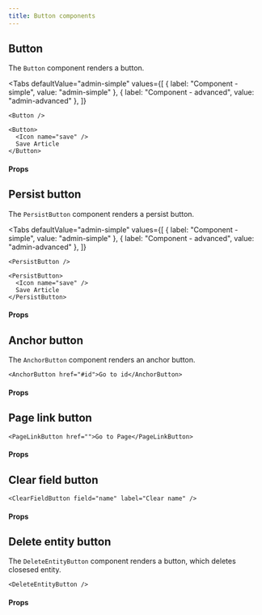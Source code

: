 ```yaml
---
title: Button components
---
```



## Button

The `Button` component renders a button.

<Tabs
  defaultValue="admin-simple"
  values={[
    { label: "Component - simple", value: "admin-simple" },
    { label: "Component - advanced", value: "admin-advanced" },
  ]}
>
  <TabItem value="admin-simple">

```tsx
<Button />
```

  </TabItem>
  <TabItem value="admin-advanced">

```tsx
<Button>
  <Icon name="save" />
  Save Article
</Button>
```

  </TabItem>

</Tabs>

#### Props

<PropsTable>
  <SharedProps.children />
  <SharedProps.className />
  <SharedProps.isLoading />
</PropsTable>

## Persist button

The `PersistButton` component renders a persist button.

<Tabs
  defaultValue="admin-simple"
  values={[
    { label: "Component - simple", value: "admin-simple" },
    { label: "Component - advanced", value: "admin-advanced" },
  ]}
>
  <TabItem value="admin-simple">

```tsx
<PersistButton />
```

  </TabItem>
  <TabItem value="admin-advanced">

```tsx
<PersistButton>
  <Icon name="save" />
  Save Article
</PersistButton>
```

  </TabItem>

</Tabs>

#### Props

<PropsTable>
  <SharedProps.children />
</PropsTable>

## Anchor button

The `AnchorButton` component renders an anchor button.

```tsx
<AnchorButton href="#id">Go to id</AnchorButton>
```

#### Props

<PropsTable>
  <SharedProps.href />
  <SharedProps.children />
</PropsTable>

## Page link button

```tsx
<PageLinkButton href="">Go to Page</PageLinkButton>
```

#### Props

<PropsTable>
  <SharedProps.to />
  <SharedProps.children />
</PropsTable>

## Clear field button

```tsx
<ClearFieldButton field="name" label="Clear name" />
```

#### Props

<PropsTable>
  <SharedProps.field required description="The name of the field to be cleared on click." />
  <SharedProps.label required />
</PropsTable>

## Delete entity button

The `DeleteEntityButton` component renders a button, which deletes closesed entity.

```tsx
<DeleteEntityButton />
```

#### Props

<PropsTable>
  <SharedProps.children />
</PropsTable>
